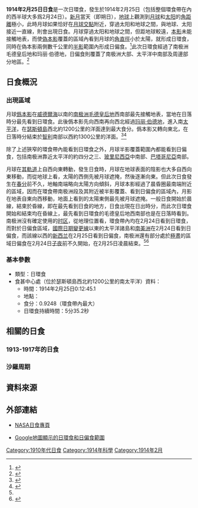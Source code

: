 {{Infobox Solar eclipse
| Year        = 1914
| Month       = 2
| Day         = 25
| Type        = 日環食
| Image       = SE1914Feb25A.png
| Image size  = 200px
| Image intro = 1914年2月25日日環食路徑圖
  <!--   日食資料   -->
| Gamma       = -0.9416
| Mag         = 0.9248
| Saros       = 119
| Saros total = 71
| Saros seq   = 60
  <!--     食甚     -->
| Duration    = 5分35.2秒
| Location    = 南[[太平洋|太平洋]]
| Coords      = {{coord|62|5.5|S|113|14.5|W}}
| Width       = 839.6公里
  <!--   開始時間   -->
| Partial     = 
| Start type  = 
| Centre      = 
| Greatest    = 0:12:45.1
  <!--     倒數     -->
| hour        = 0
| minute      = 12
| second      = 45.1
| Duration_s  = 
}}
'''1914年2月25日日食'''是一次日環食，發生於1914年2月25日（包括整個環食帶在內的西半球大多爲2月24日）。[[新月|新月]]當天（即朔日），[[地球|地球]]上觀測到[[月球|月球]]和[[太阳|太阳]]的[[角距離|角距離]]極小，此時月球如果恰好在[[月球交點|月球交點]]附近，穿過太阳和地球之間，與地球、太阳接近一直線，則會出現日食。月球穿過太阳和地球之間，但距地球較遠，[[本影|本影]]未能接觸地表，而使[[偽本影|偽本影]]覆蓋的區域內看到月球的[[角直徑|角直徑]]小於太陽，就形成日環食，同時在偽本影兩側數千公里的[[半影|半影]]範圍內形成日偏食。<ref name="astron">{{cite web|author=樊忠玉|title=日（月）食|url=http://www.astron.ac.cn/bencandy-51-1630-1.htm|publisher=中国天文科普网|accessdate=2016-04-02|archive-date=2014-09-17|archive-url=https://web.archive.org/web/20140917080048/http://www.astron.ac.cn/bencandy-51-1630-1.htm|dead-url=no}}</ref>此次日環食經過了南极洲毛德皇后地和玛丽·伯德地，日偏食則覆蓋了南极洲大部、太平洋中南部及周邊部分地區。<ref name="NASAGIF">{{cite web|author=Fred Espenak|title=Annular Solar Eclipse of 1914 Feb 25|url=http://eclipse.gsfc.nasa.gov/SEplot/SEplot1901/SE1914Feb25A.GIF|publisher=NASA Eclipse Web Site|accessdate=2016-04-02|archive-date=2020-10-23|archive-url=https://web.archive.org/web/20201023132558/https://eclipse.gsfc.nasa.gov/SEplot/SEplot1901/SE1914Feb25A.GIF|dead-url=no}}{{en}}</ref>

== 日食概況 ==
=== 出現區域 ===
月球[[僞本影|僞本影]]在[[威德爾海|威德爾海]]以南的[[南极洲|南极洲]][[毛德皇后地|毛德皇后地]]西南部最先接觸地表，當地在日落時分最先看到日環食。此後僞本影先向西南再向西北經過[[玛丽·伯德地|玛丽·伯德地]]，進入南[[太平洋|太平洋]]，在[[瑟斯頓島|瑟斯頓島]]西北約1200公里的洋面達到最大食分。僞本影又轉向東北，在日落時分結束於[[智利|智利]]南部以西約1300公里的洋面。<ref>{{cite web|author=Fred Espenak|title=Annular Solar Eclipse of 1914 Feb 25 - Google Maps and Solar Eclipse Paths|url=http://eclipse.gsfc.nasa.gov/SEgoogle/SEgoogle1901/SE1914Feb25Agoogle.html|publisher=NASA Eclipse Web Site|accessdate=2016-04-02|archive-date=2020-10-20|archive-url=https://web.archive.org/web/20201020084008/https://eclipse.gsfc.nasa.gov/SEgoogle/SEgoogle1901/SE1914Feb25Agoogle.html|dead-url=no}}{{en}}</ref><ref>{{cite web|author=Xavier M. Jubier|title=Eclipse Annulaire de Soleil du 25 février 1914 - Cartographie Interactive Google (1914 February 25 Annular Solar Eclipse - Interactive Google Map)|url=http://xjubier.free.fr/site_pages/solar_eclipses/xSE_GoogleMap3.php?Ecl=+19140225|accessdate=2016-04-02|archive-date=2019-06-10|archive-url=https://web.archive.org/web/20190610140425/http://xjubier.free.fr/site_pages/solar_eclipses/xSE_GoogleMap3.php?Ecl=+19140225|dead-url=no}}{{fr}}{{en}}</ref>

除了上述狹窄的環食帶內能看到日環食之外，月球半影覆蓋範圍內都能看到日偏食，包括南极洲靠近太平洋的約四分之三、[[玻里尼西亞|玻里尼西亞]]中南部、[[巴塔哥尼亞|巴塔哥尼亞]]南部。

月球在[[月球軌道|其軌道]]上自西向東轉動，發生日食時，月球在地球表面的陰影也大多自西向東移動，而從地球上看，太陽的西側先被月球遮掩，然後逐漸向東。但此次日食發生在[[春分|春分]]前不久，地軸南端略向太陽方向傾斜，月球本影經過了晨昏圈最南端附近的區域，因而在環食帶南极洲段及其附近被半影覆蓋、看到日偏食的區域內，月影在地表自東向西移動，地面上看到的太陽東側最先被月球遮掩。一般日食開始於晨線，結束於昏線，即在最先看到日食的地方，日食出現在日出時分，而此次日環食開始和結束均在昏線上，最先看到日環食的毛德皇后地西南部也是在日落時看到。南极洲沒有確定使用的[[时区|时区]]，從地理位置看，環食帶內均在2月24日看到日環食，而對於日偏食區域，[[國際日期變更線|國際日期變更線]]以東的太平洋諸島和[[南美洲|南美洲]]在2月24日看到日偏食，而該線以西的[[新西兰|新西兰]]在2月25日看到日偏食，南极洲還有部分處於[[極晝|極晝]]的區域日偏食在2月24日[[子夜|子夜]]前不久開始，在2月25日凌晨結束。<ref name="NASAGIF"/><ref>{{cite web|author=Fred Espenak|title=Catalog of Solar Eclipses (1901 to 2000)|url=http://eclipse.gsfc.nasa.gov/SEcat5/SE1901-2000.html|publisher=NASA Eclipse Web Site|accessdate=2016-04-02|archive-date=2017-12-28|archive-url=https://web.archive.org/web/20171228100215/https://eclipse.gsfc.nasa.gov/SEcat5/SE1901-2000.html|dead-url=no}}{{en}}</ref>

=== 基本參數 ===
{{NoteUTC}}
* 類型：日環食
* 食甚中心處（位於瑟斯頓島西北約1200公里的南太平洋）資料：
** 時間：1914年2月25日0:12:45.1
** 地點：{{coord|62|5.5|S|113|14.5|W}}
** 食分：0.9248（環食帶內最大）
** 日環食持續時間：5分35.2秒

== 相關的日食 ==
=== 1913-1917年的日食 ===
{{Solar eclipse set 1913-1917}}

=== 沙羅周期 ===
{{Solar Saros series 119}}

== 資料來源 ==
{{reflist}}

== 外部連結 ==
{{日食主題}}
* [http://eclipse.gsfc.nasa.gov/solar.html NASA日食專頁]{{Wayback|url=http://eclipse.gsfc.nasa.gov/solar.html |date=20190108200537 }}{{en}}
{{Solar eclipse NASA reference|1901/SE1914Feb25A}}
* [http://xjubier.free.fr/site_pages/solar_eclipses/xSE_GoogleMap3.php?Ecl=+19140225 Google地圖顯示的日環食和日偏食範圍]{{Wayback|url=http://xjubier.free.fr/site_pages/solar_eclipses/xSE_GoogleMap3.php?Ecl=+19140225 |date=20190610140425 }}{{fr}}{{en}}

{{Solar eclipses
|nature=日環食
|previous=[[1913年9月30日日食|1913年9月30日日食]]|natureprevious=日偏食
|previoussamenature=[[1911年10月22日日食|1911年10月22日日食]]
|next=[[1914年8月21日日食|1914年8月21日日食]]|naturenext=日全食
|nextsamenature=[[1915年2月14日日食|1915年2月14日日食]]
}}
{{日食}}

[[Category:1910年代日食|Category:1910年代日食]]
[[Category:1914年科學|Category:1914年科學]]
[[Category:1914年2月|Category:1914年2月]]